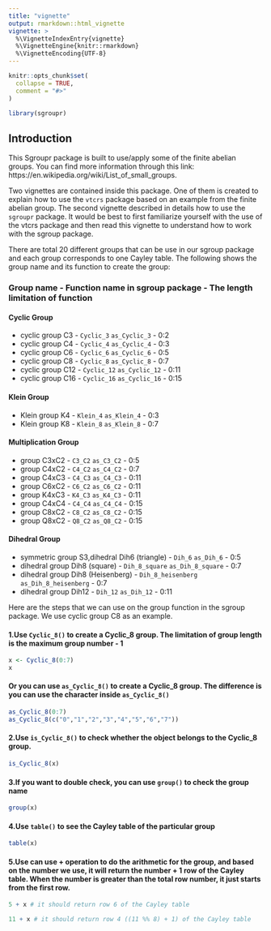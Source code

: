```yaml
---
title: "vignette"
output: rmarkdown::html_vignette
vignette: >
  %\VignetteIndexEntry{vignette}
  %\VignetteEngine{knitr::rmarkdown}
  %\VignetteEncoding{UTF-8}
---
```


```r
knitr::opts_chunk$set(
  collapse = TRUE,
  comment = "#>"
)
```

```r
library(sgroupr)
```

## Introduction

This Sgroupr package is built to use/apply some of the finite abelian groups. You can find more information through this link: https://en.wikipedia.org/wiki/List_of_small_groups. 

Two vignettes are contained inside this package. One of them is created to explain how to use the `vtcrs` package based on an example from the finite abelian group. The second vignette described in details how to use the `sgroupr` package. It would be best to first familiarize yourself with the use of the vtcrs package and then read this vignette to understand how to work with the sgroup package.

There are total 20 different groups that can be use in our sgroup package and each group corresponds to one Cayley table. The following shows the group name and its function to create the group:

### Group name - Function name in sgroup package - The length limitation of function

#### Cyclic Group
- cyclic group C3 - `Cyclic_3` `as_Cyclic_3`     - 0:2
- cyclic group C4 - `Cyclic_4` `as_Cyclic_4`     - 0:3
- cyclic group C6 - `Cyclic_6` `as_Cyclic_6`     - 0:5
- cyclic group C8 - `Cyclic_8` `as_Cyclic_8`     - 0:7
- cyclic group C12 - `Cyclic_12` `as_Cyclic_12` - 0:11
- cyclic group C16 - `Cyclic_16` `as_Cyclic_16` - 0:15

#### Klein Group
- Klein group K4 - `Klein_4` `as_Klein_4` - 0:3
- Klein group K8 - `Klein_8` `as_Klein_8` - 0:7

#### Multiplication Group
- group C3xC2 - `C3_C2` `as_C3_C2` - 0:5
- group C4xC2 - `C4_C2` `as_C4_C2` - 0:7
- group C4xC3 - `C4_C3` `as_C4_C3` - 0:11
- group C6xC2 - `C6_C2` `as_C6_C2` - 0:11
- group K4xC3 - `K4_C3` `as_K4_C3` - 0:11
- group C4xC4 - `C4_C4` `as_C4_C4` - 0:15
- group C8xC2 - `C8_C2` `as_C8_C2` - 0:15
- group Q8xC2 - `Q8_C2` `as_Q8_C2` - 0:15

#### Dihedral Group
- symmetric group S3,dihedral Dih6 (triangle) - `Dih_6` `as_Dih_6`            - 0:5
- dihedral group Dih8 (square) - `Dih_8_square` `as_Dih_8_square`             - 0:7
- dihedral group Dih8 (Heisenberg) - `Dih_8_heisenberg` `as_Dih_8_heisenberg` - 0:7
- dihedral group Dih12 - `Dih_12` `as_Dih_12`                                 - 0:11


Here are the steps that we can use on the group function in the sgroup package. We use cyclic group C8 as an example.

#### 1.Use `Cyclic_8()` to create a Cyclic_8 group. The limitation of group length is the maximum group number - 1 
```r
x <- Cyclic_8(0:7)
x
```

#### Or you can use `as_Cyclic_8()` to create a Cyclic_8 group. The difference is you can use the character inside `as_Cyclic_8()`
```r
as_Cyclic_8(0:7)
as_Cyclic_8(c("0","1","2","3","4","5","6","7"))
```

#### 2.Use `is_Cyclic_8()` to check whether the object belongs to the Cyclic_8 group. 
```r
is_Cyclic_8(x)
```

#### 3.If you want to double check, you can use `group()` to check the group name 
```r
group(x)
```

#### 4.Use `table()` to see the Cayley table of the particular group
```r
table(x)
```

#### 5.Use can use + operation to do the arithmetic for the group, and based on the number we use, it will return the number + 1 row of the Cayley table. When the number is greater than the total row number, it just starts from the first row.
```r
5 + x # it should return row 6 of the Cayley table 

11 + x # it should return row 4 ((11 %% 8) + 1) of the Cayley table 
```
